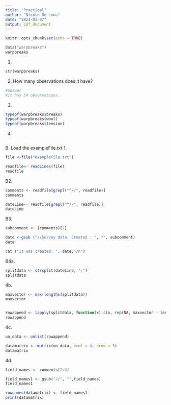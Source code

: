 ```yaml
---
title: "Practical"
author: "Nicole De Luna"
date: "2024-03-07"
output: pdf_document
---
```


```r
knitr::opts_chunk$set(echo = TRUE)
```


```r
data("warpbreaks")
warpbreaks
```
1.
```r
str(warpbreaks)
```

2. How many observations does it have?
```r
#answer
#it has 54 observations.
```
3.
```r
typeof(warpbreaks$breaks)
typeof(warpbreaks$wool)
typeof(warpbreaks$tension)

```

4.
```{r=error}

```

B. Load the exampleFile.txt
1.
```r
file <-file("exampleFile.txt")

readfile<- readLines(file)
readfile

```

B2.
```r
comments <- readfile[grepl("^//", readfile)]
comments

dateLine<- readfile[grepl("^//", readfile)]
dateLine
```

B3.
```r
subcomment <- (comments)[1]

date <-gsub ("//Survey data, Created : ", "", subcomment)
date

cat ("It was created: ", date,"/n")
```

B4a.
```r
splitdata <- strsplit(dateLine, ";")
splitdata
```

4b.
```r
maxvector <- max(lengths(splitdata))
maxvector


rowappend <- lapply(splitdata, function(x) c(x, rep(NA, maxvector - length(x))))
rowappend
```

4c.
```r
un_data <- unlist(rowappend)

datamatrix <- matrix(un_data, ncol = 4, nrow = 3)
datamatrix

```

4d.
```r
field_names <- comments[2:4]

field_names1 <- gsub("//", "",field_names)
field_names1

rownames(datamatrix) <- field_names1
print(datamatrix)
```
















































